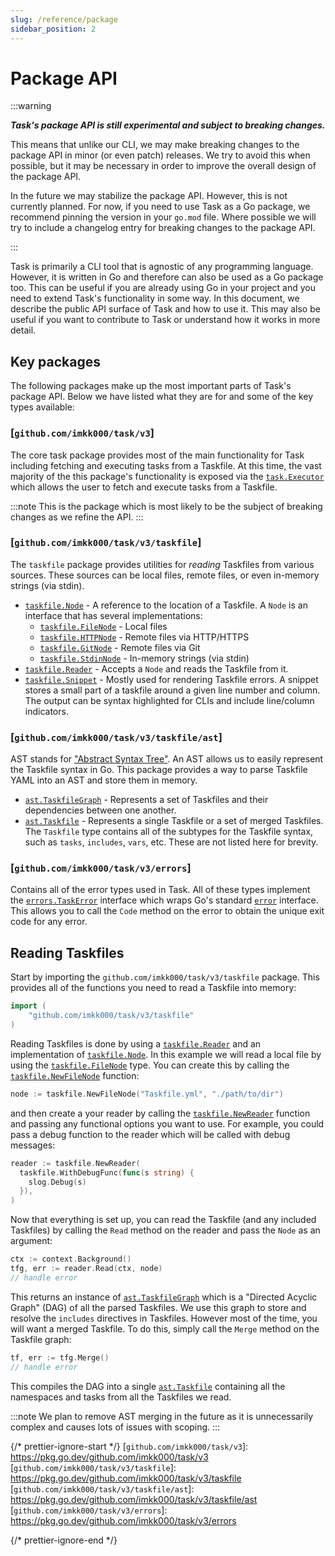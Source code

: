 ```yaml
---
slug: /reference/package
sidebar_position: 2
---
```


# Package API

:::warning

**_Task's package API is still experimental and subject to breaking changes._**

This means that unlike our CLI, we may make breaking changes to the package API
in minor (or even patch) releases. We try to avoid this when possible, but it
may be necessary in order to improve the overall design of the package API.

In the future we may stabilize the package API. However, this is not currently
planned. For now, if you need to use Task as a Go package, we recommend pinning
the version in your `go.mod` file. Where possible we will try to include a
changelog entry for breaking changes to the package API.

:::

Task is primarily a CLI tool that is agnostic of any programming language.
However, it is written in Go and therefore can also be used as a Go package too.
This can be useful if you are already using Go in your project and you need to
extend Task's functionality in some way. In this document, we describe the
public API surface of Task and how to use it. This may also be useful if you
want to contribute to Task or understand how it works in more detail.

## Key packages

The following packages make up the most important parts of Task's package API.
Below we have listed what they are for and some of the key types available:

### [`github.com/imkk000/task/v3`]

The core task package provides most of the main functionality for Task including
fetching and executing tasks from a Taskfile. At this time, the vast majority of
the this package's functionality is exposed via the [`task.Executor`] which
allows the user to fetch and execute tasks from a Taskfile.

:::note
This is the package which is most likely to be the subject of breaking changes
as we refine the API.
:::

### [`github.com/imkk000/task/v3/taskfile`]

The `taskfile` package provides utilities for _reading_ Taskfiles from various
sources. These sources can be local files, remote files, or even in-memory
strings (via stdin).

- [`taskfile.Node`] - A reference to the location of a Taskfile. A `Node` is an
  interface that has several implementations:
  - [`taskfile.FileNode`] - Local files
  - [`taskfile.HTTPNode`] - Remote files via HTTP/HTTPS
  - [`taskfile.GitNode`] - Remote files via Git
  - [`taskfile.StdinNode`] - In-memory strings (via stdin)
- [`taskfile.Reader`] - Accepts a `Node` and reads the Taskfile from it.
- [`taskfile.Snippet`] - Mostly used for rendering Taskfile errors. A snippet
  stores a small part of a taskfile around a given line number and column. The
  output can be syntax highlighted for CLIs and include line/column indicators.

### [`github.com/imkk000/task/v3/taskfile/ast`]

AST stands for ["Abstract Syntax Tree"][ast]. An AST allows us to easily
represent the Taskfile syntax in Go. This package provides a way to parse
Taskfile YAML into an AST and store them in memory.

- [`ast.TaskfileGraph`] - Represents a set of Taskfiles and their dependencies
    between one another.
- [`ast.Taskfile`] - Represents a single Taskfile or a set of merged Taskfiles.
The `Taskfile` type contains all of the subtypes for the Taskfile syntax, such
as `tasks`, `includes`, `vars`, etc. These are not listed here for brevity.

### [`github.com/imkk000/task/v3/errors`]

Contains all of the error types used in Task. All of these types implement the
[`errors.TaskError`] interface which wraps Go's standard [`error`] interface.
This allows you to call the `Code` method on the error to obtain the unique exit
code for any error.

## Reading Taskfiles

Start by importing the `github.com/imkk000/task/v3/taskfile` package. This
provides all of the functions you need to read a Taskfile into memory:

```go
import (
    "github.com/imkk000/task/v3/taskfile"
)
```

Reading Taskfiles is done by using a [`taskfile.Reader`] and an implementation
of [`taskfile.Node`]. In this example we will read a local file by using the
[`taskfile.FileNode`] type. You can create this by calling the
[`taskfile.NewFileNode`] function:

```go
node := taskfile.NewFileNode("Taskfile.yml", "./path/to/dir")
```

and then create a your reader by calling the [`taskfile.NewReader`] function and
passing any functional options you want to use. For example, you could pass a
debug function to the reader which will be called with debug messages:

```go
reader := taskfile.NewReader(
  taskfile.WithDebugFunc(func(s string) {
    slog.Debug(s)
  }),
)
```

Now that everything is set up, you can read the Taskfile (and any included
Taskfiles) by calling the `Read` method on the reader and pass the `Node` as an
argument:

```go
ctx := context.Background()
tfg, err := reader.Read(ctx, node)
// handle error
```

This returns an instance of [`ast.TaskfileGraph`] which is a "Directed Acyclic
Graph" (DAG) of all the parsed Taskfiles. We use this graph to store and resolve
the `includes` directives in Taskfiles. However most of the time, you will want
a merged Taskfile. To do this, simply call the `Merge` method on the Taskfile
graph:

```go
tf, err := tfg.Merge()
// handle error
```

This compiles the DAG into a single [`ast.Taskfile`] containing all the
namespaces and tasks from all the Taskfiles we read.

:::note
We plan to remove AST merging in the future as it is unnecessarily complex and
causes lots of issues with scoping.
:::

{/* prettier-ignore-start */}
[`github.com/imkk000/task/v3`]: https://pkg.go.dev/github.com/imkk000/task/v3
[`github.com/imkk000/task/v3/taskfile`]: https://pkg.go.dev/github.com/imkk000/task/v3/taskfile
[`github.com/imkk000/task/v3/taskfile/ast`]: https://pkg.go.dev/github.com/imkk000/task/v3/taskfile/ast
[`github.com/imkk000/task/v3/errors`]: https://pkg.go.dev/github.com/imkk000/task/v3/errors

[`ast.TaskfileGraph`]: https://pkg.go.dev/github.com/imkk000/task/v3/taskfile/ast#TaskfileGraph
[`ast.Taskfile`]: https://pkg.go.dev/github.com/imkk000/task/v3/taskfile/ast#Taskfile
[`taskfile.Node`]: https://pkg.go.dev/github.com/imkk000/task/v3/taskfile#Node
[`taskfile.FileNode`]: https://pkg.go.dev/github.com/imkk000/task/v3/taskfile#FileNode
[`taskfile.HTTPNode`]: https://pkg.go.dev/github.com/imkk000/task/v3/taskfile#HTTPNode
[`taskfile.GitNode`]: https://pkg.go.dev/github.com/imkk000/task/v3/taskfile#GitNode
[`taskfile.StdinNode`]: https://pkg.go.dev/github.com/imkk000/task/v3/taskfile#StdinNode
[`taskfile.NewFileNode`]: https://pkg.go.dev/github.com/imkk000/task/v3/taskfile#NewFileNode
[`taskfile.Reader`]: https://pkg.go.dev/github.com/imkk000/task/v3/taskfile#Reader
[`taskfile.NewReader`]: https://pkg.go.dev/github.com/imkk000/task/v3/taskfile#NewReader
[`taskfile.Snippet`]: https://pkg.go.dev/github.com/imkk000/task/v3/taskfile#Snippet
[`task.Executor`]: https://pkg.go.dev/github.com/imkk000/task/v3#Executor
[`task.Formatter`]: https://pkg.go.dev/github.com/imkk000/task/v3#Formatter
[`errors.TaskError`]: https://pkg.go.dev/github.com/imkk000/task/v3/errors#TaskError
[`error`]: https://pkg.go.dev/builtin#error

[ast]: https://en.wikipedia.org/wiki/Abstract_syntax_tree
{/* prettier-ignore-end */}
